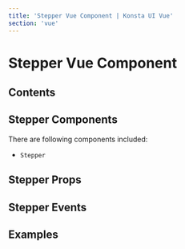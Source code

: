 ```yaml
---
title: 'Stepper Vue Component | Konsta UI Vue'
section: 'vue'
---
```



# Stepper Vue Component

## Contents

## Stepper Components

There are following components included:

- `Stepper`

## Stepper Props

<StepperProps />

## Stepper Events

<StepperEvents />

## Examples

<StepperExample />
